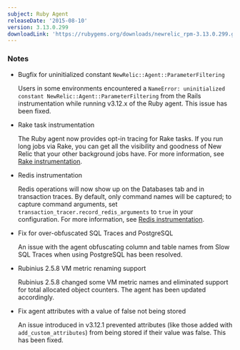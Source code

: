 ```yaml
---
subject: Ruby Agent
releaseDate: '2015-08-10'
version: 3.13.0.299
downloadLink: 'https://rubygems.org/downloads/newrelic_rpm-3.13.0.299.gem'
---
```


### Notes

* Bugfix for uninitialized constant `NewRelic::Agent::ParameterFiltering`

  Users in some environments encountered a `NameError: uninitialized constant NewRelic::Agent::ParameterFiltering` from the Rails instrumentation while running v3.12.x of the Ruby agent. This issue has been fixed.
* Rake task instrumentation

  The Ruby agent now provides opt-in tracing for Rake tasks. If you run long jobs via Rake, you can get all the visibility and goodness of New Relic that your other background jobs have. For more information, see [Rake instrumentation](/docs/agents/ruby-agent/frameworks/rake-instrumentation).
* Redis instrumentation

  Redis operations will now show up on the Databases tab and in transaction traces. By default, only command names will be captured; to capture command arguments, set `transaction_tracer.record_redis_arguments` to `true` in your configuration. For more information, see [Redis instrumentation](/docs/agents/ruby-agent/frameworks/redis-instrumentation).
* Fix for over-obfuscated SQL Traces and PostgreSQL

  An issue with the agent obfuscating column and table names from Slow SQL Traces when using PostgreSQL has been resolved.
* Rubinius 2.5.8 VM metric renaming support

  Rubinius 2.5.8 changed some VM metric names and eliminated support for total allocated object counters. The agent has been updated accordingly.
* Fix agent attributes with a value of false not being stored

  An issue introduced in v3.12.1 prevented attributes (like those added with `add_custom_attributes`) from being stored if their value was false. This has been fixed.
